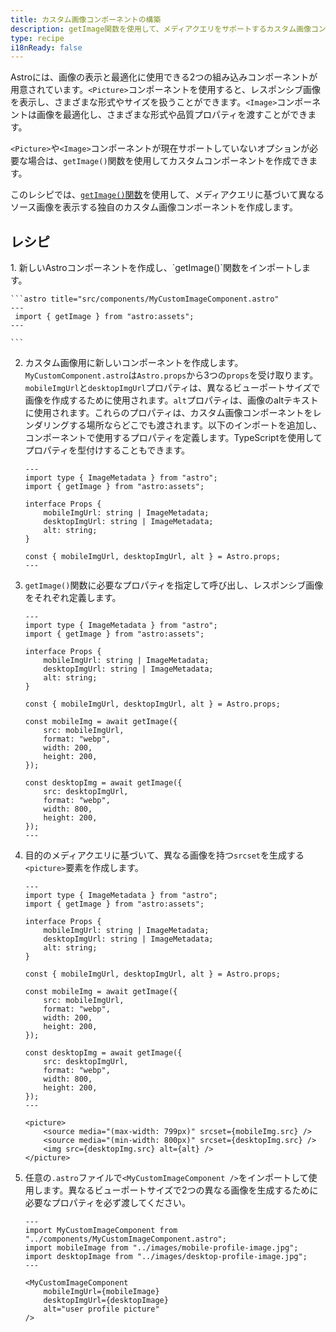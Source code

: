 ```yaml
---
title: カスタム画像コンポーネントの構築
description: getImage関数を使用して、メディアクエリをサポートするカスタム画像コンポーネントを構築する方法を学びます。
type: recipe
i18nReady: false
---
```


Astroには、画像の表示と最適化に使用できる2つの組み込みコンポーネントが用意されています。`<Picture>`コンポーネントを使用すると、レスポンシブ画像を表示し、さまざまな形式やサイズを扱うことができます。`<Image>`コンポーネントは画像を最適化し、さまざまな形式や品質プロパティを渡すことができます。

`<Picture>`や`<Image>`コンポーネントが現在サポートしていないオプションが必要な場合は、`getImage()`関数を使用してカスタムコンポーネントを作成できます。

このレシピでは、[`getImage()`関数](/ja/guides/images/#generating-images-with-getimage)を使用して、メディアクエリに基づいて異なるソース画像を表示する独自のカスタム画像コンポーネントを作成します。

## レシピ

<Steps>
1. 新しいAstroコンポーネントを作成し、`getImage()`関数をインポートします。

    ```astro title="src/components/MyCustomImageComponent.astro"
    ---
     import { getImage } from "astro:assets";
    ---

    ```

2. カスタム画像用に新しいコンポーネントを作成します。`MyCustomComponent.astro`は`Astro.props`から3つの`props`を受け取ります。`mobileImgUrl`と`desktopImgUrl`プロパティは、異なるビューポートサイズで画像を作成するために使用されます。`alt`プロパティは、画像のaltテキストに使用されます。これらのプロパティは、カスタム画像コンポーネントをレンダリングする場所ならどこでも渡されます。以下のインポートを追加し、コンポーネントで使用するプロパティを定義します。TypeScriptを使用してプロパティを型付けすることもできます。

    ```astro title="src/components/MyCustomImageComponent.astro" ins={3, 11}
    ---
    import type { ImageMetadata } from "astro";
    import { getImage } from "astro:assets";

    interface Props {
        mobileImgUrl: string | ImageMetadata;
        desktopImgUrl: string | ImageMetadata;
        alt: string;
    }

    const { mobileImgUrl, desktopImgUrl, alt } = Astro.props;
    ---

    ```

3. `getImage()`関数に必要なプロパティを指定して呼び出し、レスポンシブ画像をそれぞれ定義します。

    ```astro title="src/components/MyCustomImageComponent.astro" ins={13-18, 20-25}
    ---
    import type { ImageMetadata } from "astro";
    import { getImage } from "astro:assets";

    interface Props {
        mobileImgUrl: string | ImageMetadata;
        desktopImgUrl: string | ImageMetadata;
        alt: string;
    }

    const { mobileImgUrl, desktopImgUrl, alt } = Astro.props;

    const mobileImg = await getImage({
        src: mobileImgUrl,
        format: "webp",
        width: 200,
        height: 200,
    });

    const desktopImg = await getImage({
        src: desktopImgUrl,
        format: "webp",
        width: 800,
        height: 200,
    });
    ---

    ```

4. 目的のメディアクエリに基づいて、異なる画像を持つ`srcset`を生成する`<picture>`要素を作成します。

    ```astro title="src/components/MyCustomImageComponent.astro" ins={28-32}
    ---
    import type { ImageMetadata } from "astro";
    import { getImage } from "astro:assets";

    interface Props {
        mobileImgUrl: string | ImageMetadata;
        desktopImgUrl: string | ImageMetadata;
        alt: string;
    }

    const { mobileImgUrl, desktopImgUrl, alt } = Astro.props;

    const mobileImg = await getImage({
        src: mobileImgUrl,
        format: "webp",
        width: 200,
        height: 200,
    });

    const desktopImg = await getImage({
        src: desktopImgUrl,
        format: "webp",
        width: 800,
        height: 200,
    });
    ---

    <picture>
        <source media="(max-width: 799px)" srcset={mobileImg.src} />
        <source media="(min-width: 800px)" srcset={desktopImg.src} />
        <img src={desktopImg.src} alt={alt} />
    </picture>

    ```

5. 任意の`.astro`ファイルで`<MyCustomImageComponent />`をインポートして使用します。異なるビューポートサイズで2つの異なる画像を生成するために必要なプロパティを必ず渡してください。

    ```astro title="src/pages/index.astro"
    ---
    import MyCustomImageComponent from "../components/MyCustomImageComponent.astro";
    import mobileImage from "../images/mobile-profile-image.jpg";
    import desktopImage from "../images/desktop-profile-image.jpg";
    ---

    <MyCustomImageComponent
        mobileImgUrl={mobileImage}
        desktopImgUrl={desktopImage}
        alt="user profile picture"
    />

    ```
</Steps>